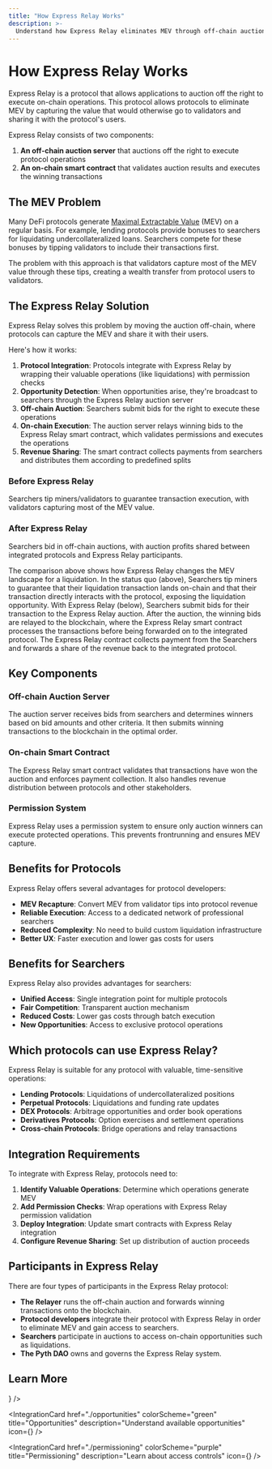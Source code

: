 ```yaml
---
title: "How Express Relay Works"
description: >-
  Understand how Express Relay eliminates MEV through off-chain auctions and priority mechanisms for protocol operations.
---
```



# How Express Relay Works

Express Relay is a protocol that allows applications to auction off the right to execute on-chain operations. This protocol allows protocols to eliminate MEV by capturing the value that would otherwise go to validators and sharing it with the protocol's users.

Express Relay consists of two components:

1. **An off-chain auction server** that auctions off the right to execute protocol operations
2. **An on-chain smart contract** that validates auction results and executes the winning transactions

## The MEV Problem

Many DeFi protocols generate [Maximal Extractable Value](https://www.ledger.com/academy/glossary/maximal-extractable-value-mev) (MEV) on a regular basis. For example, lending protocols provide bonuses to searchers for liquidating undercollateralized loans. Searchers compete for these bonuses by tipping validators to include their transactions first.

The problem with this approach is that validators capture most of the MEV value through these tips, creating a wealth transfer from protocol users to validators.

## The Express Relay Solution

Express Relay solves this problem by moving the auction off-chain, where protocols can capture the MEV and share it with their users.

Here's how it works:

1. **Protocol Integration**: Protocols integrate with Express Relay by wrapping their valuable operations (like liquidations) with permission checks
2. **Opportunity Detection**: When opportunities arise, they're broadcast to searchers through the Express Relay auction server
3. **Off-chain Auction**: Searchers submit bids for the right to execute these operations
4. **On-chain Execution**: The auction server relays winning bids to the Express Relay smart contract, which validates permissions and executes the operations
5. **Revenue Sharing**: The smart contract collects payments from searchers and distributes them according to predefined splits

### Before Express Relay

Searchers tip miners/validators to guarantee transaction execution, with validators capturing most of the MEV value.

### After Express Relay

Searchers bid in off-chain auctions, with auction profits shared between integrated protocols and Express Relay participants.

The comparison above shows how Express Relay changes the MEV landscape for a liquidation.
In the status quo (above), Searchers tip miners to guarantee that their liquidation transaction lands on-chain and that their transaction directly interacts with the protocol, exposing the liquidation opportunity.
With Express Relay (below), Searchers submit bids for their transaction to the Express Relay auction.
After the auction, the winning bids are relayed to the blockchain, where the Express Relay smart contract processes the transactions before being forwarded on to the integrated protocol.
The Express Relay contract collects payment from the Searchers and forwards a share of the revenue back to the integrated protocol.

## Key Components

### Off-chain Auction Server
The auction server receives bids from searchers and determines winners based on bid amounts and other criteria. It then submits winning transactions to the blockchain in the optimal order.

### On-chain Smart Contract
The Express Relay smart contract validates that transactions have won the auction and enforces payment collection. It also handles revenue distribution between protocols and other stakeholders.

### Permission System
Express Relay uses a permission system to ensure only auction winners can execute protected operations. This prevents frontrunning and ensures MEV capture.

## Benefits for Protocols

Express Relay offers several advantages for protocol developers:

- **MEV Recapture**: Convert MEV from validator tips into protocol revenue
- **Reliable Execution**: Access to a dedicated network of professional searchers
- **Reduced Complexity**: No need to build custom liquidation infrastructure
- **Better UX**: Faster execution and lower gas costs for users

## Benefits for Searchers

Express Relay also provides advantages for searchers:

- **Unified Access**: Single integration point for multiple protocols
- **Fair Competition**: Transparent auction mechanism
- **Reduced Costs**: Lower gas costs through batch execution
- **New Opportunities**: Access to exclusive protocol operations

## Which protocols can use Express Relay?

Express Relay is suitable for any protocol with valuable, time-sensitive operations:

- **Lending Protocols**: Liquidations of undercollateralized positions
- **Perpetual Protocols**: Liquidations and funding rate updates  
- **DEX Protocols**: Arbitrage opportunities and order book operations
- **Derivatives Protocols**: Option exercises and settlement operations
- **Cross-chain Protocols**: Bridge operations and relay transactions

## Integration Requirements

To integrate with Express Relay, protocols need to:

1. **Identify Valuable Operations**: Determine which operations generate MEV
2. **Add Permission Checks**: Wrap operations with Express Relay permission validation
3. **Deploy Integration**: Update smart contracts with Express Relay integration
4. **Configure Revenue Sharing**: Set up distribution of auction proceeds

## Participants in Express Relay

There are four types of participants in the Express Relay protocol:

- **The Relayer** runs the off-chain auction and forwards winning transactions onto the blockchain.
- **Protocol developers** integrate their protocol with Express Relay in order to eliminate MEV and gain access to searchers.
- **Searchers** participate in auctions to access on-chain opportunities such as liquidations.
- **The Pyth DAO** owns and governs the Express Relay system.

## Learn More

<div className="grid grid-cols-1 md:grid-cols-3 gap-6 mt-8">
  <IntegrationCard
    href="./auction"
    colorScheme="blue"
    title="Auction"
    description="Learn about the auction mechanism"
    icon={<Gavel size={16} />}
  />

  <IntegrationCard
    href="./opportunities"
    colorScheme="green"
    title="Opportunities"
    description="Understand available opportunities"
    icon={<Lightning size={16} />}
  />

  <IntegrationCard
    href="./permissioning"
    colorScheme="purple"
    title="Permissioning"
    description="Learn about access controls"
    icon={<Shield size={16} />}
  />
</div>
